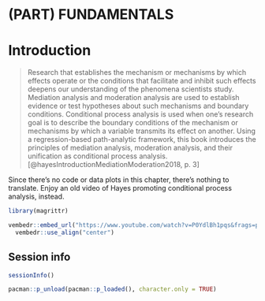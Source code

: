 # (PART) FUNDAMENTALS {-}

# Introduction

> Research that establishes the mechanism or mechanisms by which effects operate or the conditions that facilitate and inhibit such effects deepens our understanding of the phenomena scientists study. Mediation analysis and moderation analysis are used to establish evidence or test hypotheses about such mechanisms and boundary conditions. Conditional process analysis is used when one's research goal is to describe the boundary conditions of the mechanism or mechanisms by which a variable transmits its effect on another. Using a regression-based path-analytic framework, this book introduces the principles of mediation analysis, moderation analysis, and their unification as conditional process analysis. [@hayesIntroductionMediationModeration2018, p. 3]

Since there's no code or data plots in this chapter, there's nothing to translate. Enjoy an old video of Hayes promoting conditional process analysis, instead.

```r
library(magrittr)

vembedr::embed_url("https://www.youtube.com/watch?v=P0YdlBh1pqs&frags=pl%2Cwn") %>%
  vembedr::use_align("center")
```

## Session info {-}

```r
sessionInfo()
```

```r
pacman::p_unload(pacman::p_loaded(), character.only = TRUE)
```

